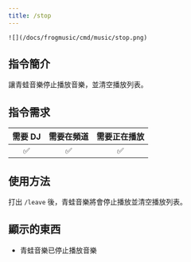 ```yaml
---
title: /stop
---
```

`![](/docs/frogmusic/cmd/music/stop.png)`

## 指令簡介
讓青蛙音樂停止播放音樂，並清空播放列表。

## 指令需求
| 需要 DJ |	需要在頻道 | 需要正在播放 |
| :-----: | :-------: | :---------: |
|   ✅   |    ✅     |     ✅      |

## 使用方法  
打出 `/leave` 後，青蛙音樂將會停止播放並清空播放列表。

## 顯示的東西
- 青蛙音樂已停止播放音樂